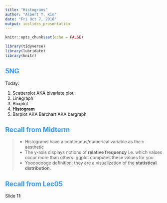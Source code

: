 ```yaml
---
title: "Histograms"
author: "Albert Y. Kim"
date: "Fri Oct 7, 2016"
output: ioslides_presentation
---
```


<style>
h2 { 
 color: #3399ff;		
}
h3 { 
 color: #3399ff;		
}
slides > slide.backdrop {
  background: white;
}
</style>

```r
knitr::opts_chunk$set(echo = FALSE)
```

```r
library(tidyverse)
library(lubridate)
library(knitr)
```



## 5NG

Today:

1. Scatterplot AKA bivariate plot
1. Linegraph
1. Boxplot
1. **Histogram**
1. Barplot AKA Barchart AKA bargraph



## Recall from Midterm

> * Histograms have a continuous/numerical variable as the `x` aesthetic
> * The y-axis displays notions of **relative frequency** i.e. which values occur more than 
others. ggplot computes these values for you
> * Yoooooooge definition: they are a visualization of the **statistical distribution**.



## Recall from Lec05

Slide 11:













